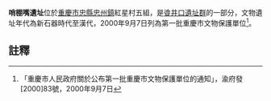 {{msg:重慶市文物保護單位
|名稱 = [[㽏井口遺址群|㽏井口遺址群]]-哨棚嘴遺址
|編號 = 6
|圖片 = 
|級別 = 5
|分類 = 
|時代 = 新石器時代至漢代
|地点 = [[忠縣|忠縣]][[忠州鎮|忠州鎮]]紅星村、鄭公村
|坐標 = 
|登錄 = 2000年9月7日
}}
'''哨棚嘴遺址'''位於[[重慶市|重慶市]][[忠縣|忠縣]][[忠州鎮|忠州鎮]]紅星村五組，是[[㽏井口遺址群|㽏井口遺址群]]的一部分，文物遺址年代為新石器時代至漢代，2000年9月7日列為第一批重慶市文物保護單位<ref>「重慶市人民政府關於公布第一批重慶市文物保護單位的通知」，渝府發[2000]83號，2000年9月7日</ref>。
== 註釋 ==
{{reflist}}
{{文物保護單位小作品}}